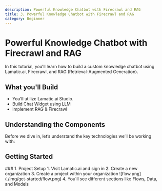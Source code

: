 ```yaml
---
description: Powerful Knowledge Chatbot with Firecrawl and RAG
title: 3. Powerful Knowledge Chatbot with Firecrawl and RAG
category: Beginner
---
```


# Powerful Knowledge Chatbot with Firecrawl and RAG

In this tutorial, you'll learn how to build a custom knowledge chatbot using Lamatic.ai, Firecrawl, and RAG (Retrieval-Augmented Generation).

## What you'll Build
- You'll utilize Lamatic.ai Studio.
- Build Chat Widget using LLM
- Implement RAG & Firecrawl

## Understanding the Components
Before we dive in, let’s understand the key technologies we’ll be working with:

## Getting Started

<Steps>
### 1. Project Setup
1. Visit Lamatic.ai and sign in
2. Create a new organization
3. Create a project within your organization
![flow.png](./img/get-started/flow.png)
4. You'll see different sections like Flows, Data, and Models


</Steps>